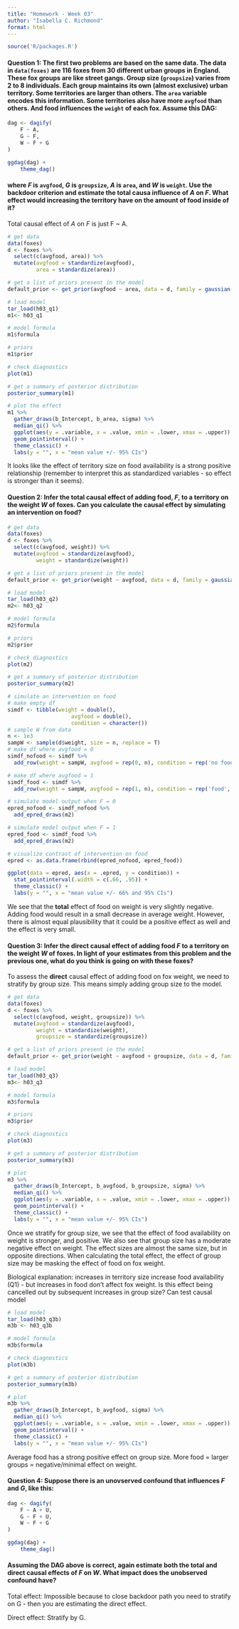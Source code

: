 ```yaml
---
title: "Homework - Week 03"
author: "Isabella C. Richmond"
format: html
---
```


```r
source('R/packages.R')
```

#### Question 1: The first two problems are based on the same data. The data in `data(foxes)` are 116 foxes from 30 different urban groups in England. These fox groups are like street gangs. Group size (`groupsize`) varies from 2 to 8 individuals. Each group maintains its own (almost exclusive) urban territory. Some territories are larger than others. The `area` variable encodes this information. Some territories also have more `avgfood` than others. And food influences the `weight` of each fox. Assume this DAG:

```r
dag <- dagify(
    F ~ A,
    G ~ F,
    W ~ F + G
)

ggdag(dag) +
    theme_dag()
```

#### where *F* is `avgfood`, *G* is `groupsize`, *A* is `area`, and *W* is `weight`. Use the backdoor criterion and estimate the total causa influence of *A* on *F*. What effect would increasing the territory have on the amount of food inside of it?


Total causal effect of *A* on *F* is just F ~ A. 
```r
# get data
data(foxes)
d <- foxes %>% 
  select(c(avgfood, area)) %>%
  mutate(avgfood = standardize(avgfood), 
         area = standardize(area))

# get a list of priors present in the model
default_prior <- get_prior(avgfood ~ area, data = d, family = gaussian())

# load model
tar_load(h03_q1)
m1<- h03_q1

# model formula
m1$formula

# priors
m1$prior

# check diagnostics
plot(m1)

# get a summary of posterior distribution
posterior_summary(m1)

# plot the effect
m1 %>% 
  gather_draws(b_Intercept, b_area, sigma) %>% 
  median_qi() %>%
  ggplot(aes(y = .variable, x = .value, xmin = .lower, xmax = .upper)) + 
  geom_pointinterval() + 
  theme_classic() +
  labs(y = "", x = "mean value +/- 95% CIs")

```

It looks like the effect of territory size on food availability is a strong positive relationship (remember to interpret this as standardized variables - so effect is stronger than it seems).




#### Question 2: Infer the **total** causal effect of adding food, *F*, to a territory on the weight *W* of foxes. Can you calculate the causal effect by simulating an intervention on food?

```r
# get data
data(foxes)
d <- foxes %>% 
  select(c(avgfood, weight)) %>%
  mutate(avgfood = standardize(avgfood), 
         weight = standardize(weight))

# get a list of priors present in the model
default_prior <- get_prior(weight ~ avgfood, data = d, family = gaussian())

# load model
tar_load(h03_q2)
m2<- h03_q2

# model formula
m2$formula

# priors
m2$prior

# check diagnostics
plot(m2)

# get a summary of posterior distribution
posterior_summary(m2)

# simulate an intervention on food
# make empty df 
simdf <- tibble(weight = double(), 
                    avgfood = double(), 
                    condition = character())
# sample W from data
n <- 1e3
sampW <- sample(d$weight, size = n, replace = T)
# make df where avgfood = 0
simdf_nofood <- simdf %>%
  add_row(weight = sampW, avgfood = rep(0, n), condition = rep('no food', n))

# make df where avgfood = 1
simdf_food <- simdf %>%
  add_row(weight = sampW, avgfood = rep(1, n), condition = rep('food', n))

# simulate model output when F = 0
epred_nofood <- simdf_nofood %>% 
  add_epred_draws(m2)

# simulate model output when F = 1
epred_food <- simdf_food %>%
  add_epred_draws(m2)

# visualize contrast of intervention on food
epred <- as.data.frame(rbind(epred_nofood, epred_food))

ggplot(data = epred, aes(x = .epred, y = condition)) +
  stat_pointinterval(.width = c(.66, .95)) + 
  theme_classic() + 
  labs(y = "", x = "mean value +/- 66% and 95% CIs")
```
We see that the **total** effect of food on weight is very slightly negative. Adding food would result in a small decrease in average weight. However, there is almost equal plausibility that it could be a positive effect as well and the effect is very small. 





#### Question 3: Infer the **direct** causal effect of adding food *F* to a territory on the weight *W* of foxes. In light of your estimates from this problem and the previous one, what do you think is going on with these foxes?

To assess the **direct** causal effect of adding food on fox weight, we need to stratify by group size. This means simply adding group size to the model.

```r
# get data
data(foxes)
d <- foxes %>% 
  select(c(avgfood, weight, groupsize)) %>%
  mutate(avgfood = standardize(avgfood), 
         weight = standardize(weight),
         groupsize = standardize(groupsize))

# get a list of priors present in the model
default_prior <- get_prior(weight ~ avgfood + groupsize, data = d, family = gaussian())

# load model
tar_load(h03_q3)
m3<- h03_q3

# model formula
m3$formula

# priors
m3$prior

# check diagnostics
plot(m3)

# get a summary of posterior distribution
posterior_summary(m3)

# plot
m3 %>% 
  gather_draws(b_Intercept, b_avgfood, b_groupsize, sigma) %>% 
  median_qi() %>%
  ggplot(aes(y = .variable, x = .value, xmin = .lower, xmax = .upper)) + 
  geom_pointinterval() + 
  theme_classic() +
  labs(y = "", x = "mean value +/- 95% CIs")

```
Once we stratify for group size, we see that the effect of food availability on weight is stronger, and positive. We also see that group size has a moderate negative effect on weight. The effect sizes are almost the same size, but in opposite directions. When calculating the total effect, the effect of group size may be masking the effect of food on fox weight.

Biological explanation: increases in territory size increase food availability (Q1) - but increases in food don't affect fox weight. Is this effect being cancelled out by subsequent increases in group size? Can test causal model

```r

# load model
tar_load(h03_q3b)
m3b <- h03_q3b

# model formula
m3b$formula

# check diagnostics
plot(m3b)

# get a summary of posterior distribution
posterior_summary(m3b)

# plot
m3b %>% 
  gather_draws(b_Intercept, b_avgfood, sigma) %>% 
  median_qi() %>%
  ggplot(aes(y = .variable, x = .value, xmin = .lower, xmax = .upper)) + 
  geom_pointinterval() + 
  theme_classic() +
  labs(y = "", x = "mean value +/- 95% CIs")
```
Average food has a strong positive effect on group size. More food = larger groups = negative/minimal effect on weight.


#### Question 4: Suppose there is an unovserved confound that influences *F* and *G*, like this: 

```r
dag <- dagify(
    F ~ A + U,
    G ~ F + U,
    W ~ F + G
)

ggdag(dag) +
    theme_dag()
```

#### Assuming the DAG above is correct, again estimate both the total and direct causal effects of *F* on *W*. What impact does the unobserved confound have?

Total effect: Impossible because to close backdoor path you need to stratify on G - then you are estimating the direct effect.

Direct effect: Stratify by G.

